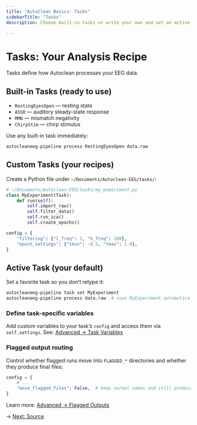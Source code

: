 ```yaml
---
title: "AutoClean Basics: Tasks"
sidebarTitle: "Tasks"
description: Choose built-in tasks or write your own and set an active default.

---
```


# Tasks: Your Analysis Recipe

Tasks define how Autoclean processes your EEG data.

## Built-in Tasks (ready to use)

- `RestingEyesOpen` — resting state
- `ASSR` — auditory steady-state response
- `MMN` — mismatch negativity
- `ChirpStim` — chirp stimulus

Use any built-in task immediately:

```bash
autocleaneeg-pipeline process RestingEyesOpen data.raw
```

## Custom Tasks (your recipes)

Create a Python file under `~/Documents/Autoclean-EEG/tasks/`:

```python
# ~/Documents/Autoclean-EEG/tasks/my_experiment.py
class MyExperiment(Task):
    def run(self):
        self.import_raw()
        self.filter_data()
        self.run_ica()
        self.create_epochs()

config = {
    "filtering": {"l_freq": 1, "h_freq": 100},
    "epoch_settings": {"tmin": -0.5, "tmax": 1.0},
}
```

## Active Task (your default)

Set a favorite task so you don’t retype it:

```bash
autocleaneeg-pipeline task set MyExperiment
autocleaneeg-pipeline process data.raw  # uses MyExperiment automatically
```

### Define task-specific variables

Add custom variables to your task’s `config` and access them via `self.settings`. See: [Advanced → Task Variables](/advanced/task-variables)

### Flagged output routing

Control whether flagged runs move into `FLAGGED_*` directories and whether they produce final files:

```python
config = {
    # ...
    "move_flagged_files": False,  # keep normal names and still produce final files
}
```

Learn more: [Advanced → Flagged Outputs](/advanced/flagged-outputs)

→ [Next: Source](/essentials/autoclean-basics/source)

